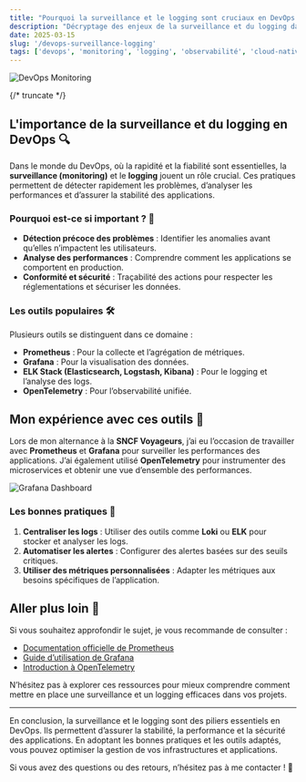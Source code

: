 ```yaml
---
title: "Pourquoi la surveillance et le logging sont cruciaux en DevOps ?"
description: "Décryptage des enjeux de la surveillance et du logging dans les environnements DevOps, avec une analyse des outils populaires et des bonnes pratiques."
date: 2025-03-15
slug: '/devops-surveillance-logging'
tags: ['devops', 'monitoring', 'logging', 'observabilité', 'cloud-native']
---
```



![DevOps Monitoring](https://images.unsplash.com/photo-1620712943543-bcc4688e7485?q=80&w=1931&auto=format&fit=crop&ixlib=rb-4.0.3&ixid=M3wxMjA3fDB8MHxwaG90by1wYWdlfHx8fGVufDB8fHx8fA%3D%3D)

<HorizontalDisplay />

{/* truncate */}

## L'importance de la surveillance et du logging en DevOps 🔍

Dans le monde du DevOps, où la rapidité et la fiabilité sont essentielles, la **surveillance (monitoring)** et le **logging** jouent un rôle crucial. Ces pratiques permettent de détecter rapidement les problèmes, d’analyser les performances et d’assurer la stabilité des applications.

### Pourquoi est-ce si important ? 🤔

- **Détection précoce des problèmes** : Identifier les anomalies avant qu’elles n’impactent les utilisateurs.
- **Analyse des performances** : Comprendre comment les applications se comportent en production.
- **Conformité et sécurité** : Traçabilité des actions pour respecter les réglementations et sécuriser les données.

### Les outils populaires 🛠️

Plusieurs outils se distinguent dans ce domaine :

- **Prometheus** : Pour la collecte et l’agrégation de métriques.
- **Grafana** : Pour la visualisation des données.
- **ELK Stack (Elasticsearch, Logstash, Kibana)** : Pour le logging et l’analyse des logs.
- **OpenTelemetry** : Pour l’observabilité unifiée.

<ArialInArticle />

## Mon expérience avec ces outils 🚀

Lors de mon alternance à la **SNCF Voyageurs**, j’ai eu l’occasion de travailler avec **Prometheus** et **Grafana** pour surveiller les performances des applications. J’ai également utilisé **OpenTelemetry** pour instrumenter des microservices et obtenir une vue d’ensemble des performances.

![Grafana Dashboard](https://grafana.com/static/img/docs/v70/grafana_dashboard.png)

### Les bonnes pratiques 📌

1. **Centraliser les logs** : Utiliser des outils comme **Loki** ou **ELK** pour stocker et analyser les logs.
2. **Automatiser les alertes** : Configurer des alertes basées sur des seuils critiques.
3. **Utiliser des métriques personnalisées** : Adapter les métriques aux besoins spécifiques de l’application.

## Aller plus loin 🔗

Si vous souhaitez approfondir le sujet, je vous recommande de consulter :

- [Documentation officielle de Prometheus](https://prometheus.io/docs/introduction/overview/)
- [Guide d’utilisation de Grafana](https://grafana.com/docs/)
- [Introduction à OpenTelemetry](https://opentelemetry.io/docs/)

N’hésitez pas à explorer ces ressources pour mieux comprendre comment mettre en place une surveillance et un logging efficaces dans vos projets.

<ArialMultiplex />

---

En conclusion, la surveillance et le logging sont des piliers essentiels en DevOps. Ils permettent d’assurer la stabilité, la performance et la sécurité des applications. En adoptant les bonnes pratiques et les outils adaptés, vous pouvez optimiser la gestion de vos infrastructures et applications.

Si vous avez des questions ou des retours, n’hésitez pas à me contacter ! 🚀